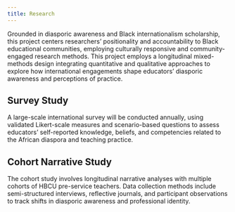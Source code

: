 ```yaml
---
title: Research
---
```



Grounded in diasporic awareness and Black internationalism scholarship, this project centers researchers’ positionality and accountability to Black educational communities, employing culturally responsive and community-engaged research methods. This project employs a longitudinal mixed-methods design integrating quantitative and qualitative approaches to explore how international engagements shape educators’ diasporic awareness and perceptions of practice.

## Survey Study

A large-scale international survey will be conducted annually, using validated Likert-scale measures and scenario-based questions to assess educators’ self-reported knowledge, beliefs, and competencies related to the African diaspora and teaching practice.

## Cohort Narrative Study

The cohort study involves longitudinal narrative analyses with multiple cohorts of HBCU pre-service teachers. Data collection methods include semi-structured interviews, reflective journals, and participant observations to track shifts in diasporic awareness and professional identity.

